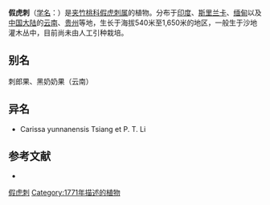 {{Expand language|1=en|time=2021-07-10T07:45:15+00:00}}
{{Speciesbox
| name = 假虎刺
| status = 
| status_system = 
| image = Carissa spinarum near Hyderabad W IMG 7615.jpg
| genus = Carissa
| species = spinarum
| authority = Linn.
}}

'''假虎刺'''（[[学名|学名]]：{{lang|la|''Carissa spinarum''}}）是[[夹竹桃科|夹竹桃科]][[假虎刺属|假虎刺属]]的植物。分布于[[印度|印度]]、[[斯里兰卡|斯里兰卡]]、[[缅甸|缅甸]]以及[[中国大陆|中国大陆]]的[[云南|云南]]、[[贵州|贵州]]等地，生长于海拔540米至1,650米的地区，一般生于沙地灌木丛中，目前尚未由人工引种栽培。

== 别名 ==
刺郎果、黑奶奶果（云南）

== 异名 ==
* Carissa yunnanensis Tsiang et P. T. Li

== 参考文献 ==
<div class="references-small">
* {{cite web| url =http://www.bioinfo.cn/db05/KmzwSpecies.php?action=view&id=558| title =假虎刺| work =《中国高等植物数据库全库》| publisher =中国科学院微生物研究所| author =昆明植物研究所| accessdate =2009-02-21| deadurl =yes| archiveurl =https://web.archive.org/web/20160305050656/http://www.bioinfo.cn/db05/KmzwSpecies.php?action=view&id=558| archivedate =2016-03-05}}
</div>

{{植物小作品}}
{{Taxonbar|from=Q2938847}}
[[Category:假虎刺属|假虎刺]]
[[Category:1771年描述的植物|Category:1771年描述的植物]]